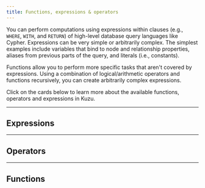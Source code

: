 ```yaml
---
title: Functions, expressions & operators
---
```



You can perform computations using expressions within clauses (e.g., `WHERE`, `WITH`,
and `RETURN`) of high-level database query languages like Cypher.
Expressions can be very simple or arbitrarily complex. The simplest examples include 
variables that bind to node and relationship properties, aliases from previous parts of the query,
and literals (i.e., constants).

Functions allow you to perform more specific tasks that aren't covered by expressions.
Using a combination of logical/arithmetic operators and functions recursively, you can create
arbitrarily complex expressions.

Click on the cards below to learn more about the available functions, operators and expressions in Kuzu.

---

## Expressions

<CardGrid>
  <LinkCard
    title="Case expressions"
    href="/cypher/expressions/case-expression"
  />
</CardGrid>

---

## Operators

<CardGrid>
  <LinkCard
    title="Comparison operators"
    href="/cypher/expressions/comparison-operators"
  />
  <LinkCard
    title="Logical operators"
    href="/cypher/expressions/logical-operators"
  />
  <LinkCard
    title="Date operators"
    href="/cypher/expressions/date-operators"
  />
  <LinkCard
    title="Timestamp operators"
    href="/cypher/expressions/timestamp-operators"
  />
  <LinkCard
    title="Interval operators"
    href="/cypher/expressions/interval-operators"
  />
  <LinkCard
    title="Numeric operators"
    href="/cypher/expressions/numeric-operators"
  />
  <LinkCard
    title="NULL operators"
    href="/cypher/expressions/null-operators"
  />
  <LinkCard
    title="List operators"
    href="/cypher/expressions/list-operators"
  />
</CardGrid>

---

## Functions

<CardGrid>
  <LinkCard
    title="Aggregate functions"
    href="/cypher/expressions/aggregate-functions"
  />
  <LinkCard
    title="Blob functions"
    href="/cypher/expressions/blob-functions"
  />
  <LinkCard
    title="Casting functions"
    href="/cypher/expressions/casting"
  />
  <LinkCard
    title="Date functions"
    href="/cypher/expressions/date-functions"
  />
  <LinkCard
    title="Timestamp functions"
    href="/cypher/expressions/timestamp-functions"
  />
  <LinkCard
    title="Interval functions"
    href="/cypher/expressions/interval-functions"
  />
 <LinkCard
    title="List functions"
    href="/cypher/expressions/list-functions"
  />
 <LinkCard
    title="Array functions"
    href="/cypher/expressions/array-functions"
  />
 <LinkCard
    title="Map functions"
    href="/cypher/expressions/map-functions"
  />
 <LinkCard
    title="Node & Rel functions"
    href="/cypher/expressions/node-rel-functions"
  />
 <LinkCard
    title="Numeric functions"
    href="/cypher/expressions/numeric-functions"
  />
 <LinkCard
    title="Recursive relationship functions"
    href="/cypher/expressions/recursive-rel-functions"
  />
 <LinkCard
    title="Pattern-matching functions"
    href="/cypher/expressions/pattern-matching"
  />
 <LinkCard
    title="Struct functions"
    href="/cypher/expressions/struct-functions"
  />
 <LinkCard
    title="Text functions"
    href="/cypher/expressions/text-functions"
  />
 <LinkCard
    title="Union functions"
    href="/cypher/expressions/union-functions"
  />
 <LinkCard
    title="UUID functions"
    href="/cypher/expressions/uuid-functions"
  />
 <LinkCard
    title="Hash functions"
    href="/cypher/expressions/hash-functions"
  />
 <LinkCard
    title="Utility functions"
    href="/cypher/expressions/utility-functions"
  />
</CardGrid>

